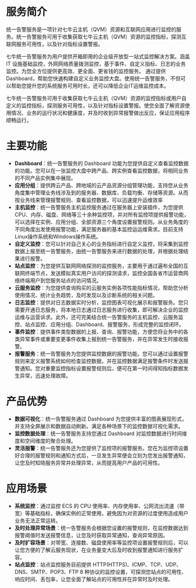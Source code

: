 # 服务简介
统一告警服务是一项针对七牛云主机（QVM）资源和互联网应用进行监控的服务。统一告警服务可用于收集获取七牛云主机（QVM）资源的监控指标，探测互联网服务可用性，以及针对指标设置警报。

七牛统一告警服务为用户提供开箱即用的企业级开放型一站式监控解决方案。涵盖 IT 设施基础监控，外网网络质量拨测监控，基于事件、自定义指标、日志的业务监控。为您全方位提供更高效、更全面、更省钱的监控服务。
通过提供Dashboard，帮助您快速构建自定义业务监控大盘。使用统一告警服务，不但可以帮助您提升您的系统服务可用时长，还可以降低企业IT运维监控成本。

七牛统一告警服务可用于收集获取七牛云主机（QVM）资源的监控指标或用户自定义的监控指标，探测服务可用性，以及针对指标设置警报。使您全面了解资源使用情况、业务的运行状况和健康度，并及时收到异常报警做出反应，保证应用程序顺畅运行。

# 主要功能
* **Dashboard**：统一告警服务的 Dashboard 功能为您提供自定义查看监控数据的功能。您可以在一张监控大盘中跨产品、跨实例查看监控数据，将相同业务的不同产品实例集中展现。
* **应用分组**：提供跨云产品、跨地域的云产品资源分组管理功能，支持您从业务角度集中管理业务线涉及到的服务器、数据库、负载均衡、存储等资源。从而按业务线来管理报警规则、查看监控数据，可以迅速提升运维效率
* **主机监控**：统一告警服务主机监控服务通过在服务器上安装插件，为您提供CPU、内存、磁盘、网络等三十余种监控项，并对所有监控项提供报警功能，可以选择在实例、应用分组、全部资源三个角度设置报警规则。从业务角度的不同角度出发使用报警功能，满足服务器的基本监控运运维需求。目前支持Linux操作系统和Windows操作系统。
* **自定义监控**：您可以针对自己关心的业务指标进行自定义监控，将采集到监控数据上报至统一告警服务，由统一告警服务来进行数据的处理，并根据处理结果进行报警。
* **站点监控**：为您提供互联网网络探测的监控服务，主要用于通过遍布全国的互联网终端节点，发送模拟真实用户访问的探测请求，监控全国各省市运营商网络终端用户到您服务站点的访问情况。
* **云服务监控**：为您提供查询购买的云服务实例各项性能指标情况，帮助您分析使用情况、统计业务趋势，及时发现以及诊断系统的相关问题。
* **日志监控**：提供对日志数据实时分析，监控图表可视化展示和报警服务。您只需要开通日志服务，将本地日志通过日志服务进行收集，即可解决企业的监控运维与运营诉求。此外，还可完美结合统一告警服务的主机监控、云服务监控、站点监控、应用分组、Dashboard、报警服务，形成完整的监控闭环。
* **事件监控**：提供事件类型数据的上报、查询、报警功能，方便您将业务中的各类异常事件或重要变更事件收集上报到统一告警服务，并在异常发生时接收报警。
* **报警服务**：统一告警服务为您提供监控数据的报警功能。您可以通过设置报警规则来定义报警系统如何检查监控数据，并在监控数据满足报警条件时发送报警通知。您对重要监控指标设置报警规则后，便可在第一时间得知指标数据发生异常，迅速处理故障。

# 产品优势
* **数据可视化**：统一告警服务通过 Dashboard 为您提供丰富的图表展现形式，并支持全屏展示和数据自动刷新。满足各种场景下的监控数据可视化需求。
* **监控数据处理**：统一告警服务支持您通过 Dashboard 对监控数据进行时间维度和空间维度的聚合处理。
* **灵活报警**：统一告警服务还为您提供了监控项的报警服务。您在为监控项设置好合理的报警规则和通知方式后，一旦发生异常便会立刻为您发出报警通知，让您及时知晓服务异常并处理异常，从而提高用户产品的可用性。

# 应用场景
* **系统监控**：通过监控 ECS 的 CPU 使用率、内存使用率、公网流出流速（带宽）等基础指标，确保实例的正常使用，避免因为对资源的过度使用造成用户业务无法正常运转。
* **及时处理异常场景**：统一告警服务会根据您设置的报警规则，在监控数据达到报警阈值时发送报警信息，让您及时获取异常通知，查询异常原因。
* **及时扩容场景**：对带宽、连接数、磁盘使用率等监控项设置报警规则后，可以让您方便的了解云服务现状，在业务量变大后及时收到报警通知进行服务扩容。
* **站点监控**：站点监控服务目前提供 HTTP(HTTPS)、ICMP、TCP、UDP、DNS、SMTP、POP3、FTP 8 种协议的监控设置，可探测您站点的可用性、响应时间、丢包率，让您全面了解站点的可用性并在异常时及时处理。